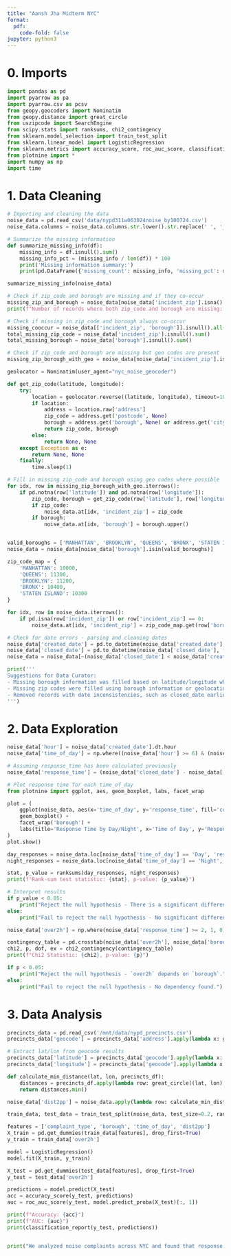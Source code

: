 ```yaml
---
title: "Aansh Jha Midterm NYC"
format:
  pdf:
    code-fold: false
jupyter: python3
---
```

# 0. Imports
```python
import pandas as pd
import pyarrow as pa
import pyarrow.csv as pcsv
from geopy.geocoders import Nominatim
from geopy.distance import great_circle
from uszipcode import SearchEngine
from scipy.stats import ranksums, chi2_contingency
from sklearn.model_selection import train_test_split
from sklearn.linear_model import LogisticRegression
from sklearn.metrics import accuracy_score, roc_auc_score, classification_report
from plotnine import *
import numpy as np
import time
```

# 1. Data Cleaning
```python
# Importing and cleaning the data
noise_data = pd.read_csv('data/nypd311w063024noise_by100724.csv')
noise_data.columns = noise_data.columns.str.lower().str.replace(' ', '_')

# Summarize the missing information
def summarize_missing_info(df):
    missing_info = df.isnull().sum()
    missing_info_pct = (missing_info / len(df)) * 100
    print('Missing information summary:')
    print(pd.DataFrame({'missing_count': missing_info, 'missing_pct': missing_info_pct}))

summarize_missing_info(noise_data)

# Check if zip_code and borough are missing and if they co-occur
missing_zip_and_borough = noise_data[noise_data['incident_zip'].isna() & noise_data['borough'].isna()]
print(f"Number of records where both zip_code and borough are missing: {len(missing_zip_and_borough)}")

# Check if missing in zip_code and borough always co-occur
missing_cooccur = noise_data[['incident_zip', 'borough']].isnull().all(axis=1).sum()
total_missing_zip_code = noise_data['incident_zip'].isnull().sum()
total_missing_borough = noise_data['borough'].isnull().sum()

# Check if zip_code and borough are missing but geo codes are present
missing_zip_borough_with_geo = noise_data[noise_data['incident_zip'].isna() & noise_data['borough'].isna() & ~noise_data['latitude'].isna() & ~noise_data['longitude'].isna()]

geolocator = Nominatim(user_agent="nyc_noise_geocoder")

def get_zip_code(latitude, longitude):
    try:
        location = geolocator.reverse((latitude, longitude), timeout=10)
        if location:
            address = location.raw['address']
            zip_code = address.get('postcode', None)
            borough = address.get('borough', None) or address.get('city', None)
            return zip_code, borough
        else:
            return None, None
    except Exception as e:
        return None, None
    finally:
        time.sleep(1)  

# Fill in missing zip_code and borough using geo codes where possible
for idx, row in missing_zip_borough_with_geo.iterrows():
    if pd.notna(row['latitude']) and pd.notna(row['longitude']):
        zip_code, borough = get_zip_code(row['latitude'], row['longitude'])
        if zip_code:
            noise_data.at[idx, 'incident_zip'] = zip_code
        if borough:
            noise_data.at[idx, 'borough'] = borough.upper()


valid_boroughs = ['MANHATTAN', 'BROOKLYN', 'QUEENS', 'BRONX', 'STATEN ISLAND']
noise_data = noise_data[noise_data['borough'].isin(valid_boroughs)]

zip_code_map = {
    'MANHATTAN': 10000,
    'QUEENS': 11300,
    'BROOKLYN': 11200,
    'BRONX': 10400,
    'STATEN ISLAND': 10300
}

for idx, row in noise_data.iterrows():
    if pd.isna(row['incident_zip']) or row['incident_zip'] == 0:
        noise_data.at[idx, 'incident_zip'] = zip_code_map.get(row['borough'], row['incident_zip'])

# Check for date errors - parsing and cleaning dates
noise_data['created_date'] = pd.to_datetime(noise_data['created_date'], format='%m/%d/%Y %I:%M', errors='coerce')
noise_data['closed_date'] = pd.to_datetime(noise_data['closed_date'], format='%m/%d/%Y %I:%M', errors='coerce')
noise_data = noise_data[~(noise_data['closed_date'] < noise_data['created_date'])]

print('''
Suggestions for Data Curator:
- Missing borough information was filled based on latitude/longitude where available using reverse geocoding.
- Missing zip codes were filled using borough information or geolocation data.
- Removed records with date inconsistencies, such as closed_date earlier than created_date.
''')
```

# 2. Data Exploration
```python
noise_data['hour'] = noise_data['created_date'].dt.hour
noise_data['time_of_day'] = np.where((noise_data['hour'] >= 6) & (noise_data['hour'] < 18), 'Day', 'Night')

# Assuming response_time has been calculated previously
noise_data['response_time'] = (noise_data['closed_date'] - noise_data['created_date']).dt.total_seconds() / 3600

# Plot response time for each time_of_day
from plotnine import ggplot, aes, geom_boxplot, labs, facet_wrap

plot = (
    ggplot(noise_data, aes(x='time_of_day', y='response_time', fill='complaint_type')) +
    geom_boxplot() +
    facet_wrap('borough') +
    labs(title='Response Time by Day/Night', x='Time of Day', y='Response Time (hours)')
)
plot.show()

day_responses = noise_data.loc[noise_data['time_of_day'] == 'Day', 'response_time']
night_responses = noise_data.loc[noise_data['time_of_day'] == 'Night', 'response_time']

stat, p_value = ranksums(day_responses, night_responses)
print(f"Rank-sum test statistic: {stat}, p-value: {p_value}")

# Interpret results
if p_value < 0.05:
    print("Reject the null hypothesis - There is a significant difference in response times between day and night.")
else:
    print("Fail to reject the null hypothesis - No significant difference found.")

noise_data['over2h'] = np.where(noise_data['response_time'] >= 2, 1, 0)

contingency_table = pd.crosstab(noise_data['over2h'], noise_data['borough'])
chi2, p, dof, ex = chi2_contingency(contingency_table)
print(f"Chi2 Statistic: {chi2}, p-value: {p}")

if p < 0.05:
    print("Reject the null hypothesis - `over2h` depends on `borough`.")
else:
    print("Fail to reject the null hypothesis - No dependency found.")
```

# 3. Data Analysis
```python
precincts_data = pd.read_csv('/mnt/data/nypd_precincts.csv')
precincts_data['geocode'] = precincts_data['address'].apply(lambda x: geolocator.geocode(x) if pd.notna(x) else None)

# Extract lat/lon from geocode results
precincts_data['latitude'] = precincts_data['geocode'].apply(lambda x: x.latitude if x else None)
precincts_data['longitude'] = precincts_data['geocode'].apply(lambda x: x.longitude if x else None)

def calculate_min_distance(lat, lon, precincts_df):
    distances = precincts_df.apply(lambda row: great_circle((lat, lon), (row['latitude'], row['longitude'])).km, axis=1)
    return distances.min()

noise_data['dist2pp'] = noise_data.apply(lambda row: calculate_min_distance(row['latitude'], row['longitude'], precincts_data) if pd.notna(row['latitude']) and pd.notna(row['longitude']) else None, axis=1)

train_data, test_data = train_test_split(noise_data, test_size=0.2, random_state=1234)

features = ['complaint_type', 'borough', 'time_of_day', 'dist2pp']
X_train = pd.get_dummies(train_data[features], drop_first=True)
y_train = train_data['over2h']

model = LogisticRegression()
model.fit(X_train, y_train)

X_test = pd.get_dummies(test_data[features], drop_first=True)
y_test = test_data['over2h']

predictions = model.predict(X_test)
acc = accuracy_score(y_test, predictions)
auc = roc_auc_score(y_test, model.predict_proba(X_test)[:, 1])

print(f"Accuracy: {acc}")
print(f"AUC: {auc}")
print(classification_report(y_test, predictions))


print("We analyzed noise complaints across NYC and found that response time can depend on factors like time of day, borough, and complaint type. A logistic regression model was built to predict if it would take over two hours for a noise complaint to be resolved, using features like the type of complaint, borough, time of day, and distance to the nearest police precinct.")
```


